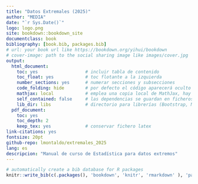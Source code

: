 ```yaml
--- 
title: "Datos Extremales (2025)"
author: "MEDIA"
date: "`r Sys.Date()`"
logo: logo.png
site: bookdown::bookdown_site
documentclass: book
bibliography: [book.bib, packages.bib]
# url: your book url like https://bookdown.org/yihui/bookdown
# cover-image: path to the social sharing image like images/cover.jpg
output:
  html_document:
    toc: yes                  # incluir tabla de contenido
    toc_float: yes            # toc flotante a la izquierda
    number_sections: yes      # numerar secciones y subsecciones
    code_folding: hide        # por defecto el código aparecerá oculto
    mathjax: local            # emplea una copia local de MathJax, hay que establecer:
    self_contained: false     # las dependencias se guardan en ficheros externos
    lib_dir: libs             # directorio para librerías (Bootstrap, MathJax, ...)
  pdf_document:
    toc: yes
    toc_depth: 2
    keep_tex: yes             # conservar fichero latex
link-citations: yes
fontsize: 20pt
github-repo: lmontaldo/extremales_2025
lang: es
descripcion: "Manual de curso de Estadística para datos extremos"
---
```






```r
# automatically create a bib database for R packages
knitr::write_bib(c(.packages(), 'bookdown', 'knitr', 'rmarkdown' ), 'packages.bib')
```
